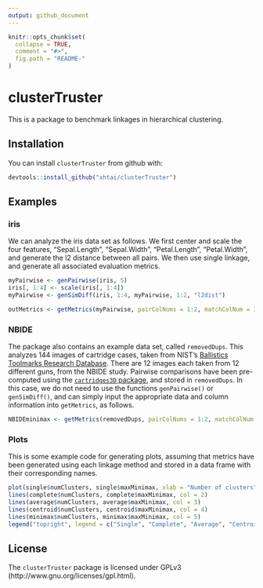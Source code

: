 ```yaml
---
output: github_document
---
```


<!-- README.md is generated from README.Rmd. Please edit that file -->

```r
knitr::opts_chunk$set(
  collapse = TRUE,
  comment = "#>",
  fig.path = "README-"
)
```

# clusterTruster

This is a package to benchmark linkages in hierarchical clustering.

## Installation

You can install `clusterTruster` from github with:

```r
devtools::install_github("xhtai/clusterTruster")
```

## Examples
### iris
We can analyze the iris data set as follows. We first center and scale the four features, "Sepal.Length", "Sepal.Width", "Petal.Length", "Petal.Width", and generate the l2 distance between all pairs. We then use single linkage, and generate all associated evaluation metrics.

```r
myPairwise <- genPairwise(iris, 5)
iris[, 1:4] <- scale(iris[, 1:4])
myPairwise <- genSimDiff(iris, 1:4, myPairwise, 1:2, "l2dist")

outMetrics <- getMetrics(myPairwise, pairColNums = 1:2, matchColNum = 3, distSimCol = "l2dist", linkage = "single")
```

### NBIDE
The package also contains an example data set, called `removedDups`. This analyzes 144 images of cartridge cases, taken from NIST's [Ballistics Toolmarks Research Database](https://tsapps.nist.gov/NRBTD). There are 12 images each taken from 12 different guns, from the NBIDE study. Pairwise comparisons have been pre-computed using the [`cartridges3D` package](https://github.com/xhtai/cartridges3D), and stored in `removedDups`. In this case, we do not need to use the functions `genPairwise()` or `genSimDiff()`, and can simply input the appropriate data and column information into `getMetrics`, as follows.

```r
NBIDEminimax <- getMetrics(removedDups, pairColNums = 1:2, matchColNum = "match", distSimCol = "corrMax", linkage = "minimax", myDist = FALSE) 
```

### Plots
This is some example code for generating plots, assuming that metrics have been generated using each linkage method and stored in a data frame with their corresponding names.

```r
plot(single$numClusters, single$maxMinimax, xlab = "Number of clusters", ylab = "Max minimax radius", main = "Max minimax radius", type = "l")
lines(complete$numClusters, complete$maxMinimax, col = 2)
lines(average$numClusters, average$maxMinimax, col = 3)
lines(centroid$numClusters, centroid$maxMinimax, col = 4)
lines(minimax$numClusters, minimax$maxMinimax, col = 5)
legend("topright", legend = c("Single", "Complete", "Average", "Centroid", "Minimax"), col = 1:5, lty = c(1, 1, 1, 1, 1))
```

## License
The `clusterTruster` package is licensed under GPLv3 (http://www.gnu.org/licenses/gpl.html).


